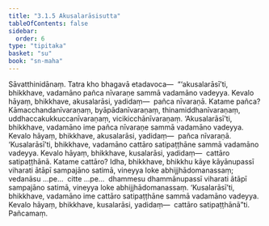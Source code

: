 ```yaml
---
title: "3.1.5 Akusalarāsisutta"
tableOfContents: false
sidebar:
  order: 6
type: "tipitaka"
basket: "su"
book: "sn-maha"
---
```



<DynamicBreadcrumb />

<Division number="371" book="sn-maha">

<Paragraph number="768" book="sn-maha">
Sāvatthinidānaṃ. Tatra kho bhagavā etadavoca—  “‘akusalarāsī’ti, bhikkhave, vadamāno pañca nīvaraṇe sammā vadamāno vadeyya. Kevalo hāyaṃ, bhikkhave, akusalarāsi, yadidaṃ—  pañca nīvaraṇā. Katame pañca? Kāmacchandanīvaraṇaṃ, byāpādanīvaraṇaṃ, thinamiddhanīvaraṇaṃ, uddhaccakukkuccanīvaraṇaṃ, vicikicchānīvaraṇaṃ. ‘Akusalarāsī’ti, bhikkhave, vadamāno ime pañca nīvaraṇe sammā vadamāno vadeyya. Kevalo hāyaṃ, bhikkhave, akusalarāsi, yadidaṃ—  pañca nīvaraṇā.
</Paragraph>

<Paragraph number="769" book="sn-maha">
‘Kusalarāsī’ti, bhikkhave, vadamāno cattāro satipaṭṭhāne sammā vadamāno vadeyya. Kevalo hāyaṃ, bhikkhave, kusalarāsi, yadidaṃ—  cattāro satipaṭṭhānā. Katame cattāro? Idha, bhikkhave, bhikkhu kāye kāyānupassī viharati ātāpī sampajāno satimā, vineyya loke abhijjhādomanassaṃ; vedanāsu …pe…  citte …pe…  dhammesu dhammānupassī viharati ātāpī sampajāno satimā, vineyya loke abhijjhādomanassaṃ. ‘Kusalarāsī’ti, bhikkhave, vadamāno ime cattāro satipaṭṭhāne sammā vadamāno vadeyya. Kevalo hāyaṃ, bhikkhave, kusalarāsi, yadidaṃ—  cattāro satipaṭṭhānā”ti.

</Paragraph>
</Division>

<Paragraph number="770" type="center" book="sn-maha">
Pañcamaṃ.
</Paragraph>